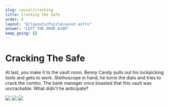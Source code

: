 ```yaml
---
slug: casual/cracking
title: Cracking the Safe
order: 6
layout: "@/layouts/PuzzleLayout.astro"
answer: "LEFT THE DOOR AJAR"
keep_going: {}
---
```


# Cracking The Safe

At last, you make it to the vault room. Benny Candy pulls out his lockpicking tools and gets to
work. Stethoscope in hand, he turns the dials and tries to crack the combo.
The bank manager once boasted that this vault was uncrackable. What didn't he anticipate?

<img src="/Cracking-1.png"></img>
<img src="/Cracking-2.png"></img>
<img src="/Cracking-3.png"></img>
